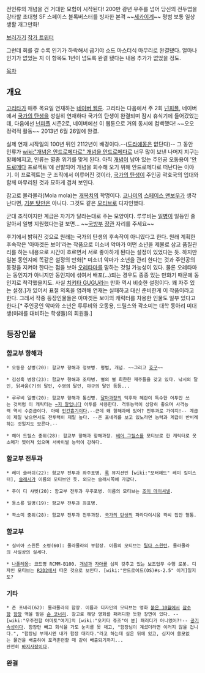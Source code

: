 전인류의 개념을 건 거대한 모험이 시작된다! 200만 광년 우주를 넘어 당신의 전두엽을 강타할 초대형 SF 스페이스 블록버스터를 빙자한 본격 ~~[[세카이계]]~~ 평범 보통 일상 생활 개그만화!

[http://comic.naver.com/webtoon/list.nhn?titleId=511454 보러가기] [http://twitter.com/goritagorita 작가 트위터]

그런데 회를 갈 수록 인기가 하락해서 급기야 소드 마스터식 마무리로 완결됐다. 얼마나 인기가 없었는 지 이 항목도 1년이 넘도록 완결 됐다는 내용 추가가 없었을 정도.  

[[목차]]
== 개요 ==
[[고리타]]가 매주 목요일 연재하는 [[네이버 웹툰]]. 고리타는 다음에서 주 2회 [[넌피플]], 네이버에서 [[국가의 탄생]]을 성실히 연재하다 국가의 탄생이 완결되며 잠시 휴식기에 들어갔었는데, 다음에선 [[넌피플]] 시즌2로, 네이버에선 이 웹툰으로 거의 동시에 컴백했다! ~~오오 정력적 활동~~ 2013년 6월 26일에 완결.

실제 연재 시작일의 100년 뒤인 2112년이 배경이다.--([[도라에몽]]은 없단다)-- 그 동안 인류가 [[wiki:"개념은 안드로메다로" 개념을 안드로메다로]] 너무 많이 보낸 나머지 지구는 황폐해지고, 인류는 멸종 위기를 맞게 된다. 아직 [[개념]]이 남아 있는 주인공 오동용이 '[[안드로메다]] 프로젝트'에 선발되어 개념을 회수해 오기 위해 안드로메다로 떠난다는 이야기. 이 프로젝트는 군 조직에서 이루어진 것이라, [[국가의 탄생]]이 주인공 곽호국의 입대와 함께 마무리된 것과 묘하게 겹쳐 보인다.

참고로 몰라몰라(Mola mola)는 [[개복치]]의 학명이다. [[코나미]]의 [[스페이스 맨보우]]가 생각난다면, [[기분 탓]]만은 아니다. 그것도 같은 [[모티브]]로 디자인했다.

군대 조직이지만 계급은 자기가 달라는대로 주는 모양이다. 루루비는 [[일병]]이 일등인 줄 알아서 일병 지원했다는걸 보면... ~~[[국방부]] [[장관]] 자리를 주세요~~

후기에서 밝혀진 것으로 원래는 국가의 탄생의 후속작이 아니였다고 한다. 원래 계획한 후속작은 '아마겟돈 보이'라는 작품으로 미소녀 악마가 어떤 소년을 제물로 삼고 품질관리를 하는 내용으로 시간이 흐르면서 서로 좋아하게 된다는 설정이 있었다는 듯. 하지만 일본 동인지에 똑같은 설정의 만화[* 미소녀 악마가 소년을 관리 한다는 것과 주인공의 동정을 지켜야 한다는 점을 보아 [[오레타마]]를 말하는 것일 가능성이 있다. 물론 오레타마는 동인지가 아니지만 동인지에 섞여서 배포(...)되는 경우도 종종 있는 만화기 때문에 동인지로 착각했을지도. 사실 [[치키타 GUGU]]라는 만화 역시 비슷한 설정이다. 꽤 자주 있는 설정.]가 있어서 표절 의혹을 염려해 연재는 실패하고 대신 준비한게 이 작품이라고 한다. 그래서 작중 등장인물들은 아마겟돈 보이의 캐릭터를 차용한 인물도 일부 있다고 한다.[* 주인공인 악마와 소년은 루루비와 오동용, 드릴스와 곽소미는 대학 동아리 미대생(미래를 대비하는 학생들)의 회원들.]

== 등장인물 ==
=== 함교부 항해과 ===
 * 오동용 상병(20): 함교부 항해과 정보병. 평범, 개념. ~~그리고 [[호구]]~~

 * 김성훅 병장(23): 함교부 항해과 조타병. 별의 별 희한한 재주들을 갖고 있다. 낚시의 달인, 닭싸움(?)의 달인, 수영의 달인, 야구의 달인 등등...

 * 루루비 일병(20): 함교부 항해과 통신병. [[달마과장]]의 덕후와 혜란이 특수한 어투만 쓰는 것처럼 이 캐릭터는 [[~지 말입니다]] 어투를 사용한다. 격투능력이 상당히 좋으며 사격능력 역시 수준급이다. 아예 [[인간흉기]]이다.--근데 왜 항해과에 있어? 전투과로 가야지!-- 계급이 제일 낮으면서도 전투력이 제일 높다. --존 포네리를 보고 있노라면 능력과 계급이 반비례하는 것일지도 모른다.--

 * 해어 드릴스 중위(28): 함교부 항해과 항해과장. [[베어 그릴스]]를 모티브로 한 캐릭터로 옷소매가 찢어져 있으며 서바이벌 능력이 강하다.

=== 함교부 전투과 ===
 * 레미 슬러쉬(22): 함교부 전투과 좌주포병. [[록]] 뮤지션인 [wiki:"모터헤드" 레미 킬미스터], [[슬래시]]가 이름의 모티브인 듯. 외모는 슬래시쪽에 가깝다.

 * 주이 디 샤벳(20): 함교부 전투과 우주포병. 이름의 모티브는 [[조이 데이셔넬]].

 * 등소룡 일병(19): 함교부 전투과 좌표병.

 * 곽소미 중위(28): 함교부 전투과 전투과장. [[국가의 탄생]]의 파라다이시움 곽씨 집안 혈통.

=== 함교부 ===
 * 실비아 스윈튼 소령(60): 몰라몰라의 부함장. 이름의 모티브는 [[틸다 스윈턴]]. 몰라몰라의 사실상의 실세다.

 * [[나폴레옹]]: 코드명 RCMM-B100. [[개념]]과 [[자아]]를 심히 갖추고 있는 보조업무 수행 로봇. 디자인 모티브는 [[R2D2]]에서 따온 것으로 보인다. [wiki:"안드로이드(OS)#s-2.5" 이거]일지도?

=== 기타 ===
 * 존 포네리(62): 몰라몰라의 함장. 이름과 디자인의 모티브는 영화 [[붉은 10월]]에서 [[잠수함]] [[함장]] 역을 맡은 [[숀 코너리]]. 참고로 해당 영화를 패러디한 듯한 장면이 있다. --[wiki:"우주전함 야마토"여기]의 [wiki:"오키타 쥬조"이 분] 패러디가 아니었어?!-- [[공기]]속성이다. 함장만 빼고 회식을 가도 눈치를 못 채고, "함장님이 계셨더라면 이러지 않을 겁니다.", "함장님 부재시엔 내가 함장 대리다."라고 하는데 실은 뒤에 있고, 심지어 쓸모없는 물건을 배출하여 포격훈련할 때 같이 배출되기까지... 
 완전히 [[바지사장]]이다.
=== 완결 ===
